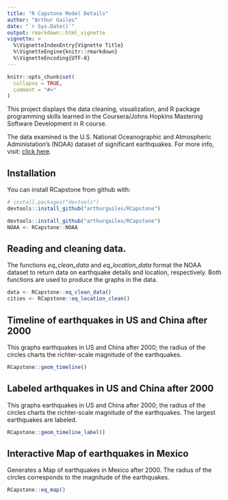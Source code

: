 ```yaml
---
title: "R Capstone Model Details"
author: "Arthur Gailes"
date: "`r Sys.Date()`"
output: rmarkdown::html_vignette
vignette: >
  %\VignetteIndexEntry{Vignette Title}
  %\VignetteEngine{knitr::rmarkdown}
  %\VignetteEncoding{UTF-8}
---
```


```r
knitr::opts_chunk$set(
  collapse = TRUE,
  comment = "#>"
)
```

This project displays the data cleaning, visualization, and R package programming skills learned in the Coursera/Johns Hopkins Mastering Software Development in R course.

The data examined is the U.S. National Oceanographic and Atmospheric Administation's (NOAA)  dataset of significant earthquakes. For more info, visit: [click here](https://www.ngdc.noaa.gov/nndc/struts/form?t=101650&s=1&d=1).

## Installation

You can install RCapstone from github with:

```r
# install.packages("devtools")
devtools::install_github("arthurgailes/RCapstone")
```

```r
devtools::install_github("arthurgailes/RCapstone")
NOAA <- RCapstone::NOAA
```

## Reading and cleaning data.

The functions *eq_clean_data* and *eq_location_data* format the NOAA dataset to return data on earthquake details and location, respectively. Both functions are used to produce the graphs in the data. 
```r
data <- RCapstone::eq_clean_data()
cities <- RCapstone::eq_location_clean()
```

## Timeline of earthquakes in US and China after 2000

This graphs earthquakes in US and China after 2000; the radius of the circles charts the richter-scale magnitude of the earthquakes.

```r
RCapstone::geom_timeline()
```

## Labeled arthquakes in US and China after 2000

This graphs earthquakes in US and China after 2000; the radius of the circles
charts the richter-scale magnitude of the earthquakes. The largest earthquakes are labeled.

```r
RCapstone::geom_timeline_label()
```

## Interactive Map of earthquakes in Mexico

Generates a Map of earthquakes in Mexico after 2000. The radius of the circles corresponds to the magnitude of the earthquakes.

```r
RCapstone::eq_map()
```